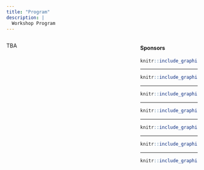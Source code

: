 ```yaml
---
title: "Program"
description: |
  Workshop Program
---
```


<div style="width: 30%; float: right;">

#### Sponsors

<a href = "https://www.tsukuba.ac.jp/en/">

```r
knitr::include_graphics("imgs/ut2.png")
```

</a>

-----

<a href = "https://www.univ-grenoble-alpes.fr/english/">

```r
knitr::include_graphics("imgs/uga2.png")
```
</a>

-----

<a href = "https://www.ruhr-uni-bochum.de/en">

```r
knitr::include_graphics("imgs/rub.png")
```

</a>

-----

<a href = "https://www.cnrs.fr/en">

```r
knitr::include_graphics("imgs/cnrs.png")
```

</a>

-----

<a href = "https://www.univ-grenoble-alpes.fr/english/">

```r
knitr::include_graphics("imgs/region.png")
```

</a>

-----

<a href = "https://air.tsukuba.ac.jp/en/">

```r
knitr::include_graphics("imgs/c_air.png")
```

</a>

-----

<a href = "https://www.grenoble-inp.fr/en">

```r
knitr::include_graphics("imgs/Grenoble_INP.png")
```

</a>


</div>


 <div style="width: 65%; float: left;">

TBA

<!-- <div id="complete-program" class="section level4"> -->
<!-- <p>For the complete version of the program, <a href="https://drive.google.com/file/d/1f3QHC-n--Rr0JRmcA_SoLLzA-TmNjLBC/view?usp=sharing">click here</a>.</p> -->
<!-- </div> -->

<!-- <table border="1"> -->
<!-- <tr> -->
<!--   <th colspan=4>DAY 1 - December 16th</th> -->
<!-- </tr>  -->

<!-- <tr> -->
<!-- <th>Japan Time</th> -->
<!-- <th>Paris Time</th> -->
<!-- <th>Section A</th> -->
<!-- <th>Section B</th> -->
<!-- </tr> -->

<!-- <tr> -->
<!-- <th>16:00-16:10</th> -->
<!-- <th>08:00-08:10</th> -->
<!-- <th colspan="2">Opening -Keynote Room</th> -->
<!-- </tr> -->

<!-- <tr> -->
<!-- <th>16:10-16:40</th> -->
<!-- <th>08:10-08:40</th> -->
<!-- <td colspan="2"><b>P1: Convergence Analysis of Evolution Strategies for Black-Box Continuous Optimization</b> <br> Youhei Akimoto, Associate Professor<br> University of Tsukuba <br> -->
<!-- <b>Keynote Room</b> -->
<!-- </td> -->
<!-- </tr> -->

<!-- <tr> -->
<!-- <th>16:40-17:00</th> -->
<!-- <th>08:40-09:00</th> -->
<!-- <td><b>S1: Auto adaptation in Multi-Objective Optimization</b> <br> -->
<!-- Yuri Lavinas, Ph.D. Student<br> -->
<!-- University of Tsukuba <br> -->
<!-- <b>Oral Session Room A</b> -->
<!-- </td> -->
<!-- <td><b>Y2: Plan to adopt AI for the industry</b><br> -->
<!-- Arnault Ioualalen, Ph.D. <br> -->
<!-- CEO of Numalis<br> -->
<!-- <b>Oral Session Room B</b> -->
<!-- </td> -->
<!-- </tr> -->

<!-- <tr> -->
<!-- <th>17:00-17:20</th> -->
<!-- <th>09:00-09:20</th> -->
<!-- <td><b>Y1: Anytime tree search for combinatorial optimization</b><br> -->
<!-- Luc Libralesso, Post-Doc<br> -->
<!-- Clermont Auvergne University<br> -->
<!-- <b>Oral Session Room A</b> -->
<!-- </td> -->
<!-- <td><b>S2: Automatic Generation of Super Mario Levels via Graph Grammars</b><br> -->
<!-- Eduardo Hauck, Master’s Student<br> -->
<!-- University of Tsukuba<br> -->
<!-- <b>Oral Session Room B</b> -->
<!-- </td> -->
<!-- </tr> -->

<!-- <tr> -->
<!-- <th>17:20-17:30</th> -->
<!-- <th>09:20-09:30</th> -->
<!-- <th colspan="2">Break</th> -->
<!-- </tr> -->
<!-- <tr> -->
<!-- <th>17:30-18:00</th> -->
<!-- <th>09:30-10:00</th> -->
<!-- <td colspan="2"><b>P2: Demonstration of smart farming system using agricultural robot supporting farmers </b><br> -->
<!-- Ayanori Yorozu, Assistant Professor<br> -->
<!-- University of Tsukuba<br> -->
<!-- <b>Keynote Room</b> -->
<!-- </td> -->
<!-- </tr> -->

<!-- <tr> -->
<!-- <th>18:00-18:30</th> -->
<!-- <th>10:00-10:30</th> -->
<!-- <td colspan="2"><b>P3: Automated Sleep Diagnosis using Deep Learning Technology</b><br> -->
<!-- Kazumasa Horie, Assistant Professor<br> -->
<!-- University of Tsukuba <br> -->
<!-- <b>Keynote Room</b> -->
<!-- </td> -->
<!-- </tr> -->
<!-- <tr> -->
<!-- <th>18:30-18:40</th> -->
<!-- <th>10:30-10:40</th> -->
<!-- <th colspan="2">Break</th> -->
<!-- </tr> -->

<!-- <tr> -->
<!-- <th>18:40-19:00</th> -->
<!-- <th>10:40-11:00</th> -->
<!-- <td><b>S3: Simulating Realistic Pedestrian Behaviours in the Context of Autonomous Cars in Shared Spaces</b><br> -->
<!-- Manon Prédhumeau, Ph.D. Student<br> -->
<!-- University of Grenoble-Alpes<br> -->
<!-- <b>Oral Session Room A</b> -->
<!-- </td> -->
<!-- <td><b>S5: Knowledge tracing for programming exercise recommendation</b><br> -->
<!-- Theo Barollet, Ph.D. Student<br> -->
<!-- University of Grenoble-Alpes<br> -->
<!-- <b>Oral Session Room B</b> -->
<!-- </td> -->
<!-- </tr> -->

<!-- <tr> -->
<!-- <th>19:00-19:20</th> -->
<!-- <th>11:00-11:20</th> -->
<!-- <td><b>S4: Segmentation of intervertebral disks from videofluorography based on CNN, multi-channelization, and feature selection</b> <br> -->
<!-- Ayano Fujinaka, Ph.D. Student<br> -->
<!-- University of Tsukuba<br> -->
<!-- <b>Oral Session Room A</b> -->
<!-- </td> -->
<!-- <td><b>S6: Speech enhancement for multichannel devices</b><br> -->
<!-- Li Li, Ph.D. Student<br> -->
<!-- University of Tsukuba<br> -->
<!-- <b>Oral Session Room B</b> -->
<!-- </td> -->
<!-- </tr> -->
<!-- <tr> -->
<!-- <th>19:20-19:30</th> -->
<!-- <th>11:20-11:30</th> -->
<!-- <th colspan="2"><b>Break</b></th> -->
<!-- </tr> -->

<!-- <tr> -->
<!-- <th>19:30-20:00</th> -->
<!-- <th>11:30-12:00</th> -->
<!-- <th colspan="2">Poster session 01-05  <br> -->
<!-- Poster Room -->
<!-- </th> -->
<!-- </tr> -->

<!-- </table> -->




<!-- <table border="1"> -->
<!-- <tr> -->
<!-- <th colspan=4>DAY 2 - December 17th</th> -->
<!-- </tr>  -->

<!-- <tr> -->
<!-- <th>Japan Time</th> -->
<!-- <th>Paris Time</th> -->
<!-- <th>Section A</th> -->
<!-- <th>Section B</th> -->
<!-- </tr> -->

<!-- <tr> -->
<!-- <th>16:00-16:30</th> -->
<!-- <th>08:00-08:30</th> -->
<!-- <td colspan="2"><b>P4: Control engineering for Online Training of Neural Networks and Resource Management of Computer Infrastructure</b><br> -->
<!-- Bogdan Robu, Associate Professor<br> -->
<!-- University of Grenoble-Alpes <br> -->
<!-- <b>Keynote Room</b> -->
<!-- </td> -->
<!-- </tr> -->

<!-- <tr> -->
<!-- <th>16:30-16:50</th> -->
<!-- <th>08:30-08:50</th> -->
<!-- <td><b>Y3: Complementarities of Deterministic Control and Neural-based Learning: Survey and Research Directions</b><br> -->
<!-- Sophie Cerf, Post-Doc<br> -->
<!-- University of Grenoble-Alpes<br> -->
<!-- <b>Oral Session Room A</b> -->
<!-- </td> -->
<!-- <td><b>S7: Grassmann log model: a neural network layer to process subspaces</b><br> -->
<!-- Lincon Souza, Ph.D. Student<br> -->
<!-- University of Tsukuba<br> -->
<!-- <b>Oral Session Room B</b> -->
<!-- </td> -->
<!-- </tr> -->

<!-- <tr> -->
<!-- <th>16:50-17:10</th> -->
<!-- <th>08:50-09:10</th> -->
<!-- <td><b>Y4: Generalization guarantees via PAC-Bayesian framework</b><br> -->
<!-- Vera Shalaeva, Post-Doc<br> -->
<!-- University of Grenoble-Alpes<br> -->
<!-- <b>Oral Session Room A</b> -->
<!-- </td> -->
<!-- <td><b>S8: Metric learning method for subspace-based image-set recognition</b><br> -->
<!-- Naoya Sogi, Ph.D. Student <br> -->
<!-- University of Tsukuba<br> -->
<!-- <b>Oral Session Room B</b> -->

<!-- </td> -->
<!-- </tr> -->

<!-- <tr> -->
<!-- <th>17:10-17:20</th> -->
<!-- <th>09:10-09:20</th> -->
<!-- <th colspan="2">Break</th> -->
<!-- </tr> -->

<!-- <tr> -->
<!-- <th>17:20-17:40</th> -->
<!-- <th>09:20-09:40</th> -->
<!-- <td><b>S9: Tensor Decomposition for Feature Extraction of Multimodal Images</b><br> -->
<!-- Mohamad Jouni, Ph.D. Student<br> -->
<!-- University of Grenoble-Alpes<br> -->
<!-- <b>Oral Session Room A</b> -->
<!-- </td> -->
<!-- <td><b>S11: Word Subspace modeling for Text data and its applications</b><br> -->
<!-- Erica K. Shimomoto, Ph.D. Student<br> -->
<!-- University of Tsukuba<br> -->
<!-- <b>Oral Session Room B</b> -->
<!-- </td> -->
<!-- </tr> -->

<!-- <tr> -->
<!-- <th>17:40-18:00</th> -->
<!-- <th>09:40-10:00</th> -->
<!-- <td><b>S10: Multiview Visual Question Answering</b><br> -->
<!-- Yue Qiu, Ph.D. Student <br> -->
<!-- University of Tsukuba<br> -->
<!-- <b>Oral Session Room A</b> -->
<!-- </td> -->
<!-- <td><b>S12: Text mining with constraint tensor decomposition</b><br> -->
<!-- Elaheh Sobhani, Ph.D. Student<br> -->
<!-- University of Grenoble-Alpes<br> -->
<!-- <b>Oral Session Room B</b> -->

<!-- </td> -->
<!-- </tr> -->

<!-- <tr> -->
<!-- <th>18:00-18:10</th> -->
<!-- <th>10:00-10:10</th> -->
<!-- <th colspan="2"><b>Break</b></th> -->
<!-- </tr> -->

<!-- <tr> -->
<!-- <th>18:10-18:40</th> -->
<!-- <th>10:10-10:40</th> -->
<!-- <td colspan="2"><b>P5: Single Image Magics Using Deep Learning</b><br> -->
<!-- Yoshihiro Kanamori, Associate Professor<br> -->
<!-- University of Tsukuba<br> -->
<!-- <b>Keynote Room</b> -->
<!-- </td> -->
<!-- </tr> -->

<!-- <tr> -->
<!-- <th>18:40-19:10</th> -->
<!-- <th>10:40-11:10</th> -->
<!-- <td colspan="2"><b>P6: From Designing Models to Designing Languages using Artificial Intelligence</b> <br> -->
<!-- Nicolas Hili, Assistant Professor<br> -->
<!-- University of Grenoble-Alpes<br> -->
<!-- <b>Keynote Room</b> -->
<!-- </td> -->
<!-- </tr> -->
<!-- <tr> -->
<!-- <th>19:10-19:20</th> -->
<!-- <th>11:10-11:20</th> -->
<!-- <th colspan="2"><b>Break</b></th> -->
<!-- </tr> -->

<!-- <tr> -->
<!-- <th>19:20-19:50</th> -->
<!-- <th>11:20-11:50</th> -->
<!-- <th colspan="2">Poster session 06 - 10 -->
<!-- <br> -->
<!-- Poster Room -->
<!-- </th> -->
<!-- </tr> -->
<!-- <tr> -->
<!-- <th>19:50-20:00</th> -->
<!-- <th>11:50-12:00</th> -->
<!-- <th colspan="2">Ending-Keynote Room</th> -->
<!-- </tr> -->



<!-- </table> -->
<!-- <br> -->
<!-- <div id="poster-data" class="section level4"> -->
<!-- <h4>Poster Presentations</h4> -->
<!-- <br> -->

<!-- <ul> -->
<!-- <li>01: Segmentation of intervertebral disks from videofluorography based on CNN, multi-channelization, and feature selection</li> -->
<!-- <li>Ayano Fujinaka, Ph.D. Student</li> -->
<!-- <li>University of Tsukuba</li> -->
<!-- </ul> -->

<!-- <ul> -->
<!-- <li>02: Image Harmonization with Attention-based Deep Feature Modulation</li> -->
<!-- <li>Guoqing Hao, Master’s Student</li> -->
<!-- <li>University of Tsukuba</li> -->
<!-- </ul> -->


<!-- <ul> -->
<!-- <li>03: Slow Feature Subspace for Action Recognition</li> -->
<!-- <li>Suzana Rita Alves Beleza, Master’s Student</li> -->
<!-- <li>University of Tsukuba</li> -->
<!-- </ul> -->

<!-- <ul> -->
<!-- <li>04: Fingerspelling recognition with two-steps cascade process of spotting and classification</li> -->
<!-- <li>Masanori Muroi, Master’s Student</li> -->
<!-- <li>University of Tsukuba</li> -->
<!-- </ul> -->

<!-- <ul> -->
<!-- <li>05: Parameter Evolution Self-adaptive Strategy</li> -->
<!-- <li>Yifan He, Ph.D. Student</li> -->
<!-- <li>University of Tsukuba</li> -->
<!-- </ul> -->


<!-- <ul> -->
<!-- <li>06: Multiview Visual Question Answering</li> -->
<!-- <li>Yue Qiu, Ph.D. Student</li> -->
<!-- <li>University of Tsukuba</li> -->
<!-- </ul> -->


<!-- <ul> -->
<!-- <li>07: Metric learning method for subspace-based image-set recognition</li> -->
<!-- <li>Naoya Sogi, Ph.D. Student</li> -->
<!-- <li>University of Tsukuba</li> -->
<!-- </ul> -->


<!-- <ul> -->
<!-- <li>08: Word Subspace modeling for Text data and its applications</li> -->
<!-- <li>Erica K. Shimomoto, Ph.D. Student</li> -->
<!-- <li>University of Tsukuba</li> -->
<!-- </ul> -->


<!-- <ul> -->
<!-- <li>09: Grassmann log model: a neural network layer to process subspaces</li> -->
<!-- <li>Lincon Souza, Ph.D. Student</li> -->
<!-- <li>University of Tsukuba</li> -->
<!-- </ul> -->


<!-- <ul> -->
<!-- <li>10: Feature Extraction of Multimodal Images Based on Tensor Decomposition and Mathematical Morphology</li> -->
<!-- <li>Mohamad Jouni, Ph.D. Student</li> -->
<!-- <li>University of Grenoble-Alpes</li> -->
<!-- </ul> -->






</div>